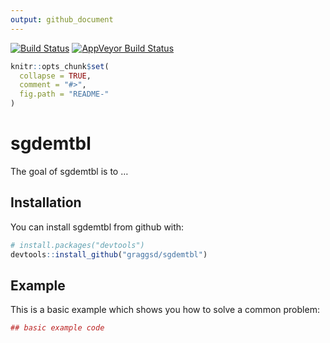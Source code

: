 ```yaml
---
output: github_document
---
```


[![Build Status](https://travis-ci.org/graggsd/sgdemtbl.svg?branch=master)](https://travis-ci.org/graggsd/sgdemtbl)
[![AppVeyor Build Status](https://ci.appveyor.com/api/projects/status/xsi5j0d84foj8stg?svg=true)](https://ci.appveyor.com/project/graggsd/sgdemtbl)

<!-- README.md is generated from README.Rmd. Please edit that file -->

```r
knitr::opts_chunk$set(
  collapse = TRUE,
  comment = "#>",
  fig.path = "README-"
)
```

# sgdemtbl

The goal of sgdemtbl is to ...

## Installation

You can install sgdemtbl from github with:

```r
# install.packages("devtools")
devtools::install_github("graggsd/sgdemtbl")
```

## Example

This is a basic example which shows you how to solve a common problem:

```r
## basic example code
```
